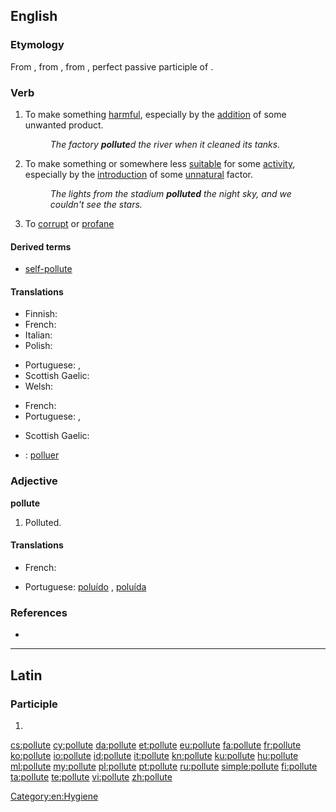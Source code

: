 ==English==

===Etymology===
From {{etyl|enm|en}} {{term|polluten||lang=enm}}, from {{etyl|la|en}} {{term|pollutum|pollūtum||lang=la|}}, from {{term|pollutus|pollūtus|no longer virgin", "unchaste|lang=la}}, perfect passive participle of {{term|polluo|polluō|lang=la|soil", "defile", "dishonor}}.

===Verb===
{{en-verb|pollut|es}}

# {{transitive}} To make something [[harmful]], especially by the [[addition]] of some unwanted product.
#: ''The factory '''pollute'''d the river when it cleaned its tanks.''
# {{transitive}} To make something or somewhere less [[suitable]] for some [[activity]], especially by the [[introduction]] of some [[unnatural]] factor.
#: ''The lights from the stadium '''polluted''' the night sky, and we couldn't see the stars.''
# {{dated}} To [[corrupt]] or [[profane]]

====Derived terms====
* [[self-pollute]]

====Translations====
{{trans-top|to make something harmful}}
* Finnish: {{t+|fi|saastuttaa}}
* French: {{t+|fr|polluer}}
* Italian: {{t+|it|inquinare}}
* Polish: {{t-|pl|skazić}}
{{trans-mid}}
* Portuguese: {{t+|pt|contaminar}}, {{t+|pt|poluir}}
* Scottish Gaelic: {{t-|gd|truaill}}
* Welsh: {{t+|cy|llygru}}
{{trans-bottom}}

{{trans-top|to make something or somewhere less suitable}}
* French: {{t+|fr|polluer}}
* Portuguese: {{t+|pt|poluir}}, {{t+|pt|sujar}}
{{trans-mid}}
* Scottish Gaelic: {{t-|gd|truaill}}
{{trans-bottom}}

{{checktrans-top}}
* {{ttbc|ia}}: [[polluer]]
{{trans-mid}}
{{trans-bottom}}

===Adjective===
'''pollute'''

# {{rare}} Polluted.

====Translations====
{{trans-top|polluted}}
* French: {{t+|fr|pollué}}
{{trans-mid}}
* Portuguese: [[poluído]] {{m}}, [[poluída]] {{f}}
{{trans-bottom}}

===References===
* {{R:Webster 1913}}

[[Category:en:Hygiene]]

----

==Latin==

===Participle===
{{la-part-form|pollūte}}

# {{inflection of|pollutus|pollūtus|voc|m|s|lang=la}}

[[cs:pollute]]
[[cy:pollute]]
[[da:pollute]]
[[et:pollute]]
[[eu:pollute]]
[[fa:pollute]]
[[fr:pollute]]
[[ko:pollute]]
[[io:pollute]]
[[id:pollute]]
[[it:pollute]]
[[kn:pollute]]
[[ku:pollute]]
[[hu:pollute]]
[[ml:pollute]]
[[my:pollute]]
[[pl:pollute]]
[[pt:pollute]]
[[ru:pollute]]
[[simple:pollute]]
[[fi:pollute]]
[[ta:pollute]]
[[te:pollute]]
[[vi:pollute]]
[[zh:pollute]]